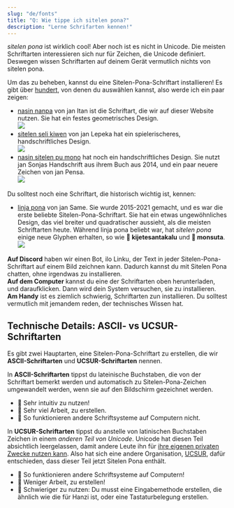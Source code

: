 ```yaml
---
slug: "de/fonts"
title: "Q: Wie tippe ich sitelen pona?"
description: "Lerne Schrifarten kennen!"
---
```


*sitelen pona* ist wirklich cool! Aber noch ist es nicht in Unicode. Die meisten Schriftarten interessieren sich nur für Zeichen, die Unicode definiert. Deswegen wissen Schriftarten auf deinem Gerät vermutlich nichts von sitelen pona.

Um das zu beheben, kannst du eine Sitelen-Pona-Schriftart installieren! Es gibt über [hundert](https://linku.la/fonts/), von denen du auswählen kannst, also werde ich ein paar zeigen:

* [nasin nanpa](https://raw.githubusercontent.com/lipu-linku/ijo/main/nasinsitelen/nasin-nanpa.otf) von jan Itan ist die Schriftart, die wir auf dieser Website nutzen. Sie hat ein festes geometrisches Design.<br /><img src="./example-nasin-nanpa.webp" />
* [sitelen seli kiwen](https://raw.githubusercontent.com/lipu-linku/ijo/main/nasinsitelen/sitelenselikiwenasuki.ttf) von jan Lepeka hat ein spielerischeres, handschriftliches Design.<br /><img src="./example-sitelen-seli-kiwen.webp" />
* [nasin sitelen pu mono](https://raw.githubusercontent.com/lipu-linku/ijo/main/nasinsitelen/nasin-sitelen-pu-mono.otf) hat noch ein handschriftliches Design. Sie nutzt jan Sonjas Handschrift aus ihrem Buch aus 2014, und ein paar neuere Zeichen von jan Pensa.<br /><img src="./example-pu-mono.webp" />

Du solltest noch eine Schriftart, die historisch wichtig ist, kennen:

* [linja pona](https://raw.githubusercontent.com/lipu-linku/ijo/main/nasinsitelen/linja-pona.otf) von jan Same. Sie wurde 2015-2021 gemacht, und es war die erste beliebte Sitelen-Pona-Schriftart. Sie hat ein etwas ungewöhnliches Design, das viel breiter und quadratischer aussieht, als die meisten Schriftarten heute. Während linja pona beliebt war, hat *sitelen pona* einige neue Glyphen erhalten, so wie **󱦀 kijetesantakalu** und **󱥽 monsuta**.<br /><img src="./example-linja-pona.webp" />

**Auf Discord** haben wir einen Bot, ilo Linku, der Text in jeder Sitelen-Pona-Schriftart auf einem Bild zeichnen kann. Dadurch kannst du mit Sitelen Pona chatten, ohne irgendwas zu installieren.  
**Auf dem Computer** kannst du eine der Schriftarten oben herunterladen, und daraufklicken. Dann wird dein System versuchen, sie zu installieren.  
**Am Handy** ist es ziemlich schwierig, Schriftarten zun installieren. Du solltest vermutlich mit jemandem reden, der technisches Wissen hat.

## Technische Details: ASCII- vs UCSUR-Schriftarten

Es gibt zwei Hauptarten, eine Sitelen-Pona-Schriftart zu erstellen, die wir **ASCII-Schriftarten** und **UCSUR-Schriftarten** nennen.

In **ASCII-Schriftarten** tippst du lateinische Buchstaben, die von der Schriftart bemerkt werden und automatisch zu Sitelen-Pona-Zeichen umgewandelt werden, wenn sie auf den Bildschirm gezeichnet werden.

* 🎉 Sehr intuitiv zu nutzen!
* 🙁 Sehr viel Arbeit, zu erstellen.
* 🙁 So funktionieren andere Schriftsysteme auf Computern nicht.

In **UCSUR-Schriftarten** tippst du anstelle von latinischen Buchstaben Zeichen in einem *anderen Teil von Unicode*. Unicode hat diesen Teil absichtlich leergelassen, damit andere Leute ihn für [ihre eigenen privaten Zwecke nutzen kann](https://de.wikipedia.org/wiki/Private_Use_Area). Also hat sich eine andere Organisation, [UCSUR](https://www.kreativekorp.com/ucsur/), dafür entschieden, dass dieser Teil jetzt Sitelen Pona enthält.

* 🎉 So funktionieren andere Schriftsysteme auf Computern!
* 🎉 Weniger Arbeit, zu erstellen!
* 🙁 Schwieriger zu nutzen: Du musst eine Eingabemethode erstellen, die ähnlich wie die für Hanzi ist, oder eine Tastaturbelegung erstellen.
